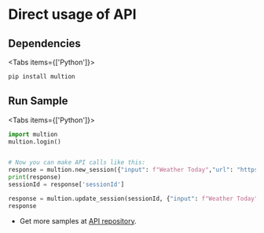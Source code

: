 # Direct usage of API
## Dependencies

 
<Tabs items={['Python']}>
  <Tab>
  ```python copy
  pip install multion
  ```
  </Tab>
</Tabs>

## Run Sample

 
<Tabs items={['Python']}>
  <Tab>
  ```python copy
  import multion
  multion.login()


  # Now you can make API calls like this:
  response = multion.new_session({"input": f"Weather Today","url": "https://www.google.com"})
  print(response)
  sessionId = response['sessionId']
  ```
  ```python copy
  response = multion.update_session(sessionId, {"input": f"Weather Today","url": "https://www.google.com"})
  response
  ```
  </Tab>
</Tabs>

- Get more samples at [API repository](https://github.com/MULTI-ON/api).


